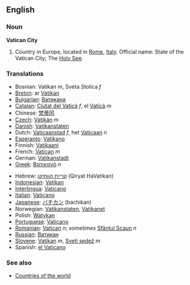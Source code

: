 ==English==

===Noun===
'''Vatican City'''

# Country in Europe, located in [[Rome]], [[Italy]]. Official name: State of the Vatican City; The [[Holy See]].

===Translations===
{{top}}
*Bosnian: Vatikan ''m'', Sveta Stolica ''f''
*[[Breton]]: ar [[Vatikan]]
*[[Bulgarian]]: [[Ватикана]]
*[[Catalan]]: [[Ciutat del Vaticà]] ''f'', el [[Vaticà]] ''m''
*Chinese: [[梵蒂冈]]
*[[Czech]]: [[Vatikán]] ''m''
*[[Danish]]: [[Vatikanstaten]]
*Dutch: [[Vaticaanstad]] ''f'', het [[Vaticaan]] ''n''
*[[Esperanto]]: [[Vatikano]]
*Finnish: [[Vatikaani]]
*French: [[Vatican]] ''m''
*German: [[Vatikanstadt]]
*[[Greek]]: [[Βατικανό]] ''n''
{{mid}}
*Hebrew: [[קריית הוותיקן]] (Qiryat HaVatikan)
*[[Indonesian]]: [[Vatikan]]
*[[Interlingua]]: [[Vaticano]]
*[[Italian]]: [[Vaticano]]
*[[Japanese]]: [[バチカン]] (bachikan)
*Norwegian: [[Vatikanstaten]], [[Vatikanet]]
*Polish: [[Watykan]]
*[[Portuguese]]: [[Vaticano]]
*[[Romanian]]: [[Vatican]] ''n''; ''sometimes'' [[Sfântul Scaun]] ''n''
*[[Russian]]: [[Ватикан]]
*[[Slovene]]: [[Vatikan]] ''m'', [[Sveti sedež]] ''m''
*Spanish: [[el Vaticano]]
{{bottom}}

===See also===
*[[Countries of the world]]
